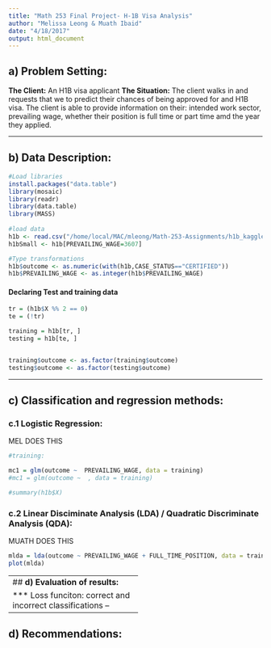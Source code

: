 ```yaml
---
title: "Math 253 Final Project- H-1B Visa Analysis"
author: "Melissa Leong & Muath Ibaid"
date: "4/18/2017"
output: html_document
---
```


## **a) Problem Setting**: 
**The Client:** An H1B visa applicant
**The Situation:** The client walks in and requests that we to predict their chances of being approved for and H1B visa. The client is able to provide information on their: intended work sector, prevailing wage, whether their position is full time or part time amd the year they applied. 

------------------------------------

## **b) Data Description**: 

```r
#Load libraries
install.packages("data.table")
library(mosaic)
library(readr)
library(data.table)
library(MASS)
   
#load data
h1b <- read.csv("/home/local/MAC/mleong/Math-253-Assignments/h1b_kaggle.csv")
h1bSmall <- h1b[PREVAILING_WAGE=3607]

#Type transformations
h1b$outcome <- as.numeric(with(h1b,CASE_STATUS=="CERTIFIED"))
h1b$PREVAILING_WAGE <- as.integer(h1b$PREVAILING_WAGE)

```


#### Declaring Test and training data
```r
tr = (h1b$X %% 2 == 0)
te = (!tr)

training = h1b[tr, ]
testing = h1b[te, ]


training$outcome <- as.factor(training$outcome)
testing$outcome <- as.factor(testing$outcome)

```



------------------------------------

## **c) Classification and regression methods**:  

### c.1 Logistic Regression:
MEL DOES THIS 
```r
#training: 

mc1 = glm(outcome ~  PREVAILING_WAGE, data = training)
#mc1 = glm(outcome ~  , data = training)

#summary(h1b$X)
```


### c.2 Linear Disciminate Analysis (LDA) / Quadratic Discriminate Analysis (QDA):
MUATH DOES THIS

```r
mlda = lda(outcome ~ PREVAILING_WAGE + FULL_TIME_POSITION, data = training)
plot(mlda)
```



------------------------------------
## **d) Evaluation of results:** 

*** Loss funciton: correct and incorrect classifications -- 



------------------------------------
## **d) Recommendations:** 

